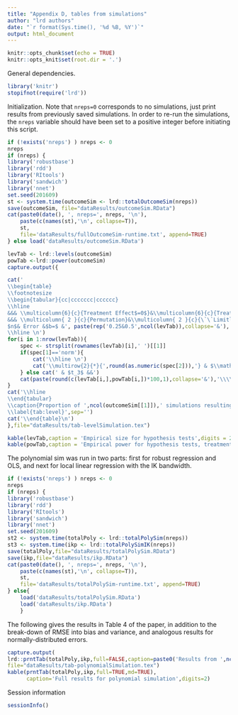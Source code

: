 ```yaml
---
title: "Appendix D, tables from simulations"
author: "lrd authors"
date: "`r format(Sys.time(), '%d %B, %Y')`"
output: html_document
---
```


```r
knitr::opts_chunk$set(echo = TRUE)
knitr::opts_knit$set(root.dir = '.')
```

General dependencies.
```r
library('knitr')
stopifnot(require('lrd'))
```



Initialization. Note that `nreps=0` corresponds to no simulations,
just print results from previously saved simulations.
In order to re-run the simulations, the `nreps`
variable should have been set to a positive integer before initiating this script.

```r
if (!exists('nreps') ) nreps <- 0
nreps
if (nreps) {
library('robustbase')
library('rdd')
library('RItools')
library('sandwich')
library('nnet')
set.seed(201609)
st <- system.time(outcomeSim <- lrd::totalOutcomeSim(nreps))
save(outcomeSim, file="dataResults/outcomeSim.RData")
cat(paste0(date(), ', nreps=', nreps, '\n'),
    paste(c(names(st),'\n', collapse=T)),
    st,
    file='dataResults/fullOutcomeSim-runtime.txt', append=TRUE)
} else load('dataResults/outcomeSim.RData')
```

```r
levTab <- lrd::levels(outcomeSim)
powTab <-lrd::power(outcomeSim)
capture.output({

cat('
\\begin{table}
\\footnotesize
\\begin{tabular}{cc|ccccccc|cccccc}
\\hline
&&& \\multicolumn{6}{c}{Treatment Effect$=0$}&\\multicolumn{6}{c}{Treatment Effect$=0.2$}\\\\
&&& \\multicolumn{ 2 }{c}{Permutation}&\\multicolumn{ 2 }{c}{\`\`Limitless\'\'}&\\multicolumn{ 2 }{c}{Local OLS}&\\multicolumn{ 2 }{c}{Permutation}&\\multicolumn{ 2 }{c}{\`\`Limitless\'\'}&\\multicolumn{ 2 }{c}{Local OLS}\\\\
$n$& Error &$b=$ &', paste(rep('0.25&0.5',ncol(levTab)),collapse='&'),'\\\\
\\hline \n')
for(i in 1:nrow(levTab)){
    spec <- strsplit(rownames(levTab)[i],' ')[[1]]
    if(spec[1]=='norm'){
        cat('\\hline \n')
        cat('\\multirow{2}{*}{',round(as.numeric(spec[2])),'} & $\\mathcal{N}(0,1)$ &&')
    } else cat(' & $t_3$ &&')
    cat(paste(round(c(levTab[i,],powTab[i,])*100,1),collapse='&'),'\\\\ \n')
}
cat('\\hline
\\end{tabular}
\\caption{Proportion of ',ncol(outcomeSim[[1]]),' simulations resulting in a p-value below $\\alpha=0.05$ using either permutation tests, limitless or local OLS methods. The left column gives sample sizes with $b=0.5$; the sample size when $b=0.25$ is roughly half the listed $n$ value. When the treatment effect is zero (left) these are empirical estimates of size; otherwise (right), they are estimates of power.}
\\label{tab:level}',sep='')
cat('\\end{table}\n')
},file="dataResults/tab-levelSimulation.tex")

kable(levTab,caption = 'Empirical size for hypothesis tests',digits = 2)
kable(powTab,caption = 'Empirical power for hypothesis tests, treatment effect =0.2',digits = 2)

```


The polynomial sim was run in two parts: first for robust regression
and OLS, and next for local linear regression with the IK bandwidth.

```r
if (!exists('nreps') ) nreps <- 0
nreps
if (nreps) {
library('robustbase')
library('rdd')
library('RItools')
library('sandwich')
library('nnet')
set.seed(201609)
st2 <- system.time(totalPoly <- lrd::totalPolySim(nreps))
st3 <- system.time(ikp <- lrd::totalPolySimIK(nreps))
save(totalPoly,file="dataResults/totalPolySim.RData")
save(ikp,file="dataResults/ikp.RData")
cat(paste0(date(), ', nreps=', nreps, '\n'),
    paste(c(names(st),'\n', collapse=T)),
    st,
    file='dataResults/totalPolySim-runtime.txt', append=TRUE)
} else{
    load('dataResults/totalPolySim.RData')
    load('dataResults/ikp.RData')
    }
```

The following gives the results in Table 4 of the paper, in addition
to the break-down of RMSE into bias and variance, and analogous
results for normally-distributed errors.

```r
capture.output(
lrd::prntTab(totalPoly,ikp,full=FALSE,caption=paste0('Results from ',ncol(totalPoly[[1]]),' simulations of polynomial specifications for RDD analysis, using robust regression and OLS, using all the data, and local linear regression with a triangular kernel and the \\citet{imbens2012optimal} bandwidth. The sample size for all runs was 500, the error distribution was $t_3$, and there was no treatment effect. The data generating models are those depicted in Figure \\ref{fig:dgms}.'),label='tab:poly'),
file="dataResults/tab-polynomialSimulation.tex")
kable(prntTab(totalPoly,ikp,full=TRUE,md=TRUE),
      caption='Full results for polynomial simulation',digits=2)
```


Session information
```r
sessionInfo()
```
